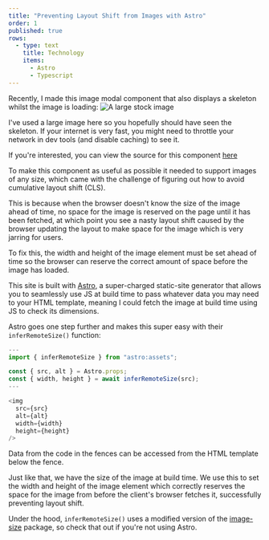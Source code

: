 ```yaml
---
title: "Preventing Layout Shift from Images with Astro"
order: 1
published: true
rows:
  - type: text
    title: Technology
    items:
      - Astro
      - Typescript
---
```


Recently, I made this image modal component that also displays a skeleton whilst the image is loading:
![A large stock image](https://images.pexels.com/photos/1525041/pexels-photo-1525041.jpeg)

I've used a large image here so you hopefully should have seen the skeleton.
If your internet is very fast, you might need to throttle your network in dev tools (and disable caching) to see it.

If you're interested, you can view the source for this component [here](https://github.com/junaydb/website/blob/4d6556ee19a77e5bc15e0c6d33cba776c93348ab/src/astro/ImageModal.astro)

To make this component as useful as possible it needed to support images of any size, which came with the challenge of figuring out how to avoid cumulative layout shift (CLS).

This is because when the browser doesn't know the size of the image ahead of time, no space for the image is reserved on the page until it has been fetched,
at which point you see a nasty layout shift caused by the browser updating the layout to make space for the image which is very jarring for users.

To fix this, the width and height of the image element must be set ahead of time so the browser can reserve the correct amount of space before the image has loaded.

This site is built with [Astro](https://astro.build/), a super-charged static-site generator that allows you to seamlessly use JS at build time to pass whatever data you may need to your HTML template, meaning I could fetch the image at build time using JS to check its dimensions.

Astro goes one step further and makes this super easy with their `inferRemoteSize()` function:

```js
---
import { inferRemoteSize } from "astro:assets";

const { src, alt } = Astro.props;
const { width, height } = await inferRemoteSize(src);
---

<img
  src={src}
  alt={alt}
  width={width}
  height={height}
/>
```

Data from the code in the fences can be accessed from the HTML template below the fence.

Just like that, we have the size of the image at build time. We use this to set the width and height of the image element which correctly reserves the space for the image from before the client's browser fetches it, successfully preventing layout shift.

Under the hood, `inferRemoteSize()` uses a modified version of the [image-size](https://github.com/image-size/image-size) package, so check that out if you're not using Astro.
